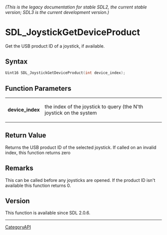 ====== (This is the legacy documentation for stable SDL2, the current stable version; SDL3 is the current development version.) ======
= SDL_JoystickGetDeviceProduct =

Get the USB product ID of a joystick, if available.

== Syntax ==

<syntaxhighlight lang='c'>
Uint16 SDL_JoystickGetDeviceProduct(int device_index);
</syntaxhighlight>

== Function Parameters ==

{|
|'''device_index'''
|the index of the joystick to query (the N'th joystick on the system
|}

== Return Value ==

Returns the USB product ID of the selected joystick. If called on an
invalid index, this function returns zero

== Remarks ==

This can be called before any joysticks are opened. If the product ID isn't
available this function returns 0.

== Version ==

This function is available since SDL 2.0.6.

----
[[CategoryAPI]]



